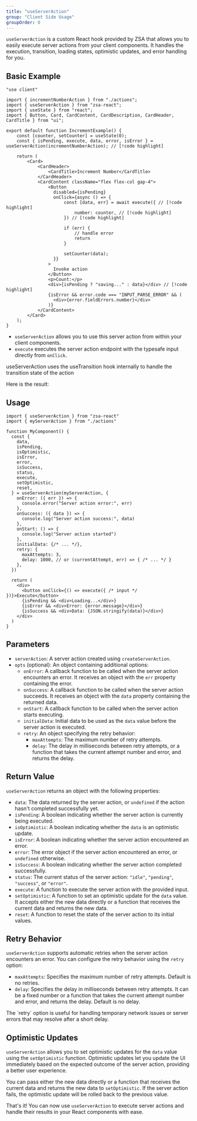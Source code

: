 ```yaml
---
title: "useServerAction"
group: "Client Side Usage"
groupOrder: 0
---
```


`useServerAction` is a custom React hook provided by ZSA that allows you to easily execute server actions from your client components. It handles the execution, transition, loading states, optimistic updates, and error handling for you.

## Basic Example

```tsx title="increment-example.tsx"
"use client"

import { incrementNumberAction } from "./actions";
import { useServerAction } from "zsa-react";
import { useState } from "react";
import { Button, Card, CardContent, CardDescription, CardHeader, CardTitle } from "ui";

export default function IncrementExample() {
    const [counter, setCounter] = useState(0);
    const { isPending, execute, data, error, isError } = useServerAction(incrementNumberAction); // [!code highlight]

    return (
        <Card>
            <CardHeader>
                <CardTitle>Increment Number</CardTitle>
            </CardHeader>
            <CardContent className="flex flex-col gap-4">
                <Button
                  disabled={isPending}
                  onClick={async () => {
                      const [data, err] = await execute({ // [!code highlight]
                          number: counter, // [!code highlight]
                      }) // [!code highlight]

                      if (err) {
                          // handle error
                          return
                      }

                      setCounter(data);
                  }}
                >
                  Invoke action
                </Button>
                <p>Count:</p>
                <div>{isPending ? "saving..." : data}</div> // [!code highlight]
                {isError && error.code === "INPUT_PARSE_ERROR" && (
                  <div>{error.fieldErrors.number}</div>
                )}
            </CardContent>
        </Card>
    );
}
```

- `useServerAction` allows you to use this server action from within your client components.
- `execute` executes the server action endpoint with the typesafe input directly from `onClick`.

<Note>
useServerAction uses the useTransition hook internally to handle the transition state of the action
</Note>

Here is the result:

<ExampleComponent id="increment-example" />

## Usage

```tsx title="callbacks-example.tsx"
import { useServerAction } from "zsa-react"
import { myServerAction } from "./actions"

function MyComponent() {
  const { 
    data,
    isPending,
    isOptimistic,
    isError,
    error,
    isSuccess,
    status,
    execute,
    setOptimistic,
    reset,
  } = useServerAction(myServerAction, {
    onError: ({ err }) => {
      console.error("Server action error:", err)
    },
    onSuccess: ({ data }) => {
      console.log("Server action success:", data)
    },
    onStart: () => {
      console.log("Server action started")
    },
    initialData: {/* ... */},
    retry: {
      maxAttempts: 3,
      delay: 1000, // or (currentAttempt, err) => { /* ... */ }
    },
  })

  return (
    <div>
      <button onClick={() => execute({ /* input */ })}>Execute</button>
      {isPending && <div>Loading...</div>}
      {isError && <div>Error: {error.message}</div>}
      {isSuccess && <div>Data: {JSON.stringify(data)}</div>}
    </div>
  )
}
```

## Parameters

- `serverAction`: A server action created using `createServerAction`.
- `opts` (optional): An object containing additional options:
  - `onError`: A callback function to be called when the server action encounters an error. It receives an object with the `err` property containing the error.
  - `onSuccess`: A callback function to be called when the server action succeeds. It receives an object with the `data` property containing the returned data.
  - `onStart`: A callback function to be called when the server action starts executing.
  - `initialData`: Initial data to be used as the `data` value before the server action is executed.
  - `retry`: An object specifying the retry behavior:
    - `maxAttempts`: The maximum number of retry attempts.
    - `delay`: The delay in milliseconds between retry attempts, or a function that takes the current attempt number and error, and returns the delay.

## Return Value

`useServerAction` returns an object with the following properties:

- `data`: The data returned by the server action, or `undefined` if the action hasn't completed successfully yet.
- `isPending`: A boolean indicating whether the server action is currently being executed.
- `isOptimistic`: A boolean indicating whether the `data` is an optimistic update.
- `isError`: A boolean indicating whether the server action encountered an error.
- `error`: The error object if the server action encountered an error, or `undefined` otherwise.
- `isSuccess`: A boolean indicating whether the server action completed successfully.
- `status`: The current status of the server action: `"idle"`, `"pending"`, `"success"`, or `"error"`.
- `execute`: A function to execute the server action with the provided input.
- `setOptimistic`: A function to set an optimistic update for the `data` value. It accepts either the new data directly or a function that receives the current data and returns the new data.
- `reset`: A function to reset the state of the server action to its initial values.

## Retry Behavior

`useServerAction` supports automatic retries when the server action encounters an error. You can configure the retry behavior using the `retry` option:

- `maxAttempts`: Specifies the maximum number of retry attempts. Default is no retries.
- `delay`: Specifies the delay in milliseconds between retry attempts. It can be a fixed number or a function that takes the current attempt number and error, and returns the delay. Default is no delay.

<Info>
The `retry` option is useful for handling temporary network issues or server errors that may resolve after a short delay.
</Info>

## Optimistic Updates

`useServerAction` allows you to set optimistic updates for the `data` value using the `setOptimistic` function. Optimistic updates let you update the UI immediately based on the expected outcome of the server action, providing a better user experience.

You can pass either the new data directly or a function that receives the current data and returns the new data to `setOptimistic`. If the server action fails, the optimistic update will be rolled back to the previous value.

That's it! You can now use `useServerAction` to execute server actions and handle their results in your React components with ease.

